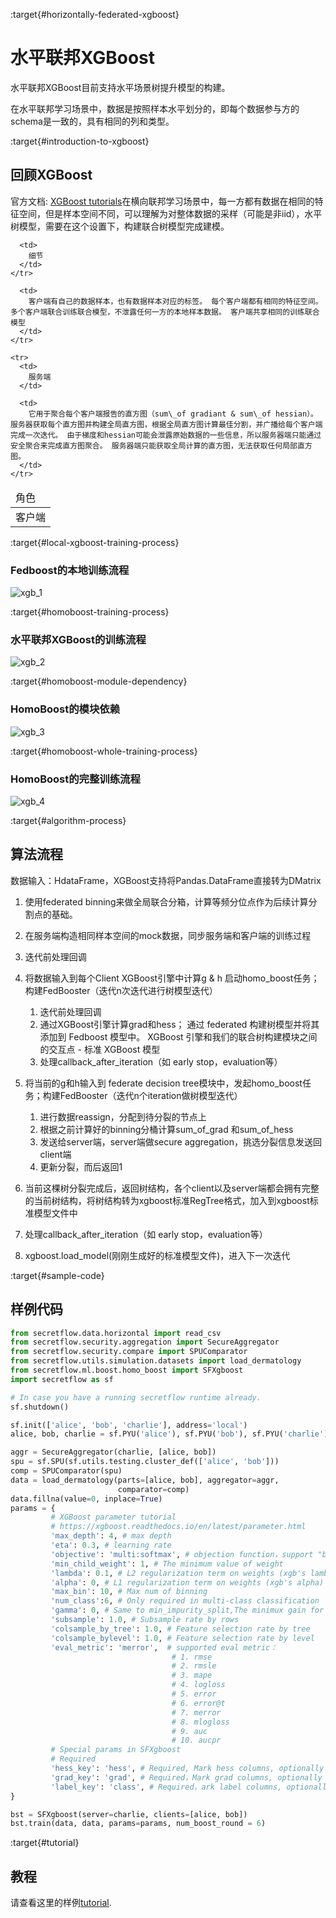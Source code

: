 :target{#horizontally-federated-xgboost}

# 水平联邦XGBoost

水平联邦XGBoost目前支持水平场景树提升模型的构建。

在水平联邦学习场景中，数据是按照样本水平划分的，即每个数据参与方的schema是一致的，具有相同的列和类型。

:target{#introduction-to-xgboost}

## 回顾XGBoost

官方文档: [XGBoost tutorials](https://xgboost.readthedocs.io/en/latest/tutorials/index.html)在横向联邦学习场景中，每一方都有数据在相同的特征空间，但是样本空间不同，可以理解为对整体数据的采样（可能是非iid），水平树模型，需要在这个设置下，构建联合树模型完成建模。

<table>
  <thead>
    <tr>
      <td>
        角色
      </td>

      <td>
        细节
      </td>
    </tr>
  </thead>

  <tbody>
    <tr>
      <td>
        客户端
      </td>

      <td>
        客户端有自己的数据样本，也有数据样本对应的标签。 每个客户端都有相同的特征空间。 多个客户端联合训练联合模型，不泄露任何一方的本地样本数据。 客户端共享相同的训练联合模型
      </td>
    </tr>

    <tr>
      <td>
        服务端
      </td>

      <td>
        它用于聚合每个客户端报告的直方图（sum\_of gradiant & sum\_of hessian）。 服务器获取每个直方图并构建全局直方图，根据全局直方图计算最佳分割，并广播给每个客户端完成一次迭代。 由于梯度和hessian可能会泄露原始数据的一些信息，所以服务器端只能通过安全聚合来完成直方图聚合。 服务器端只能获取全局计算的直方图，无法获取任何局部直方图。
      </td>
    </tr>
  </tbody>
</table>

:target{#local-xgboost-training-process}

### Fedboost的本地训练流程

![xgb\_1](../../../_assets/xgb_1.png)

:target{#homoboost-training-process}

### 水平联邦XGBoost的训练流程

![xgb\_2](../../../_assets/xgb_2.png)

:target{#homoboost-module-dependency}

### HomoBoost的模块依赖

![xgb\_3](../../../_assets/xgb_3.png)

:target{#homoboost-whole-training-process}

### HomoBoost的完整训练流程

![xgb\_4](../../../_assets/xgb_4.png)

:target{#algorithm-process}

## 算法流程

数据输入：HdataFrame，XGBoost支持将Pandas.DataFrame直接转为DMatrix

1. 使用federated binning来做全局联合分箱，计算等频分位点作为后续计算分割点的基础。

2. 在服务端构造相同样本空间的mock数据，同步服务端和客户端的训练过程

3. 迭代前处理回调

4. 将数据输入到每个Client XGBoost引擎中计算g & h 启动homo\_boost任务； 构建FedBooster（迭代n次迭代进行树模型迭代）

   1. 迭代前处理回调
   2. 通过XGBoost引擎计算grad和hess； 通过 federated 构建树模型并将其添加到 Fedboost 模型中。 XGBoost 引擎和我们的联合树构建模块之间的交互点 - 标准 XGBoost 模型
   3. 处理callback\_after\_iteration（如 early stop，evaluation等）

5. 将当前的g和h输入到 federate decision tree模块中，发起homo\_boost任务；构建FedBooster（迭代n个iteration做树模型迭代）

   1. 进行数据reassign，分配到待分裂的节点上
   2. 根据之前计算好的binning分桶计算sum\_of\_grad 和sum\_of\_hess
   3. 发送给server端，server端做secure aggregation，挑选分裂信息发送回client端
   4. 更新分裂，而后返回1

6. 当前这棵树分裂完成后，返回树结构，各个client以及server端都会拥有完整的当前树结构，将树结构转为xgboost标准RegTree格式，加入到xgboost标准模型文件中

7. 处理callback\_after\_iteration（如 early stop，evaluation等）

8. xgboost.load\_model(刚刚生成好的标准模型文件)，进入下一次迭代

:target{#sample-code}

## 样例代码

```python
from secretflow.data.horizontal import read_csv
from secretflow.security.aggregation import SecureAggregator
from secretflow.security.compare import SPUComparator
from secretflow.utils.simulation.datasets import load_dermatology
from secretflow.ml.boost.homo_boost import SFXgboost
import secretflow as sf

# In case you have a running secretflow runtime already.
sf.shutdown()

sf.init(['alice', 'bob', 'charlie'], address='local')
alice, bob, charlie = sf.PYU('alice'), sf.PYU('bob'), sf.PYU('charlie')

aggr = SecureAggregator(charlie, [alice, bob])
spu = sf.SPU(sf.utils.testing.cluster_def(['alice', 'bob']))
comp = SPUComparator(spu)
data = load_dermatology(parts=[alice, bob], aggregator=aggr,
                        comparator=comp)
data.fillna(value=0, inplace=True)
params = {
         # XGBoost parameter tutorial
         # https://xgboost.readthedocs.io/en/latest/parameter.html
         'max_depth': 4, # max depth
         'eta': 0.3, # learning rate
         'objective': 'multi:softmax', # objection function，support "binary:logistic","reg:logistic","multi:softmax","multi:softprob","reg:squarederror"
         'min_child_weight': 1, # The minimum value of weight
         'lambda': 0.1, # L2 regularization term on weights (xgb's lambda)
         'alpha': 0, # L1 regularization term on weights (xgb's alpha)
         'max_bin': 10, # Max num of binning
         'num_class':6, # Only required in multi-class classification
         'gamma': 0, # Same to min_impurity_split,The minimux gain for a split
         'subsample': 1.0, # Subsample rate by rows
         'colsample_by_tree': 1.0, # Feature selection rate by tree
         'colsample_bylevel': 1.0, # Feature selection rate by level
         'eval_metric': 'merror',  # supported eval metric：
                                    # 1. rmse
                                    # 2. rmsle
                                    # 3. mape
                                    # 4. logloss
                                    # 5. error
                                    # 6. error@t
                                    # 7. merror
                                    # 8. mlogloss
                                    # 9. auc
                                    # 10. aucpr
         # Special params in SFXgboost
         # Required
         'hess_key': 'hess', # Required, Mark hess columns, optionally choosing a column name that is not in the data set
         'grad_key': 'grad', # Required，Mark grad columns, optionally choosing a column name that is not in the data set
         'label_key': 'class', # Required，ark label columns, optionally choosing a column name that is not in the data set
}

bst = SFXgboost(server=charlie, clients=[alice, bob])
bst.train(data, data, params=params, num_boost_round = 6)
```

:target{#tutorial}

## 教程

请查看这里的样例[tutorial](../../../tutorial/Federated_Xgboost.mdx).
